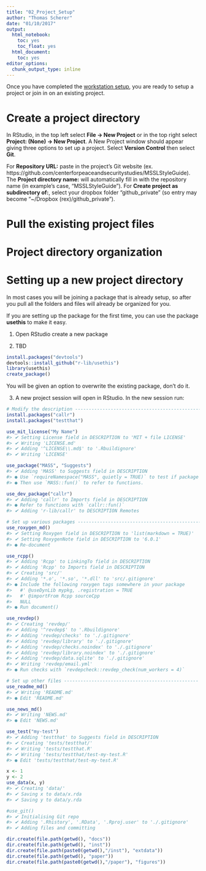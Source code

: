 ```yaml
---
title: "02_Project_Setup"
author: "Thomas Scherer"
date: "01/10/2017"
output:
  html_notebook:
    toc: yes
    toc_float: yes
  html_document:
    toc: yes
editor_options:
  chunk_output_type: inline
---
```

<style>
    body .main-container {
        max-width: 100%;
    }
</style>


Once you have completed the [workstation setup](https://centerforpeaceandsecuritystudies.github.io/MSSLStyleGuide/Workstation_Setup.nb.html), you are ready to setup a project or join in on an existing project. 

# Create a project directory
In RStudio, in the top left select **File -> New Project** or in the top right select **Project: (None) -> New Project**. A New Project window should appear giving three options to set up a project. Select **Version Control** then select **Git**. 

For **Repository URL:** paste in the project's Git website (ex. https://github.com/centerforpeaceandsecuritystudies/MSSLStyleGuide). The **Project directory name:** will automatically fill in with the repository name (in example's case, "MSSLStyleGuide"). For **Create project as subdirectory of:**, select your dropbox folder "github_private" (so entry may become "~/Dropbox (rex)/github_private").

# Pull the existing project files


# Project directory organization


# Setting up a new project directory

In most cases you will be joining a package that is already setup, so after you pull all the folders and files will already be organized for you. 

If you are setting up the package for the first time, you can use the package **usethis** to make it easy.

1. Open RStudio create a new package

2. TBD

```r

install.packages("devtools")
devtools::install_github("r-lib/usethis")
library(usethis)
create_package()

```
You will be given an option to overwrite the existing package, don't do it.

3. A new project session will open in RStudio. In the new session run:


```r

# Modify the description ----------------------------------------------
install.packages("callr")
install.packages("testthat")

use_mit_license("My Name")
#> ✔ Setting License field in DESCRIPTION to 'MIT + file LICENSE'
#> ✔ Writing 'LICENSE.md'
#> ✔ Adding '^LICENSE\\.md$' to '.Rbuildignore'
#> ✔ Writing 'LICENSE'

use_package("MASS", "Suggests")
#> ✔ Adding 'MASS' to Suggests field in DESCRIPTION
#> ● Use `requireNamespace("MASS", quietly = TRUE)` to test if package is installed
#> ● Then use `MASS::fun()` to refer to functions.

use_dev_package("callr")
#> ✔ Adding 'callr' to Imports field in DESCRIPTION
#> ● Refer to functions with `callr::fun()`
#> ✔ Adding 'r-lib/callr' to DESCRIPTION Remotes

# Set up various packages ---------------------------------------------
use_roxygen_md()
#> ✔ Setting Roxygen field in DESCRIPTION to 'list(markdown = TRUE)'
#> ✔ Setting RoxygenNote field in DESCRIPTION to '6.0.1'
#> ● Re-document

use_rcpp()
#> ✔ Adding 'Rcpp' to LinkingTo field in DESCRIPTION
#> ✔ Adding 'Rcpp' to Imports field in DESCRIPTION
#> ✔ Creating 'src/'
#> ✔ Adding '*.o', '*.so', '*.dll' to 'src/.gitignore'
#> ● Include the following roxygen tags somewhere in your package
#>   #' @useDynLib mypkg, .registration = TRUE
#>   #' @importFrom Rcpp sourceCpp
#>   NULL
#> ● Run document()

use_revdep()
#> ✔ Creating 'revdep/'
#> ✔ Adding '^revdep$' to '.Rbuildignore'
#> ✔ Adding 'revdep/checks' to './.gitignore'
#> ✔ Adding 'revdep/library' to './.gitignore'
#> ✔ Adding 'revdep/checks.noindex' to './.gitignore'
#> ✔ Adding 'revdep/library.noindex' to './.gitignore'
#> ✔ Adding 'revdep/data.sqlite' to './.gitignore'
#> ✔ Writing 'revdep/email.yml'
#> ● Run checks with `revdepcheck::revdep_check(num_workers = 4)`

# Set up other files -------------------------------------------------
use_readme_md()
#> ✔ Writing 'README.md'
#> ● Edit 'README.md'

use_news_md()
#> ✔ Writing 'NEWS.md'
#> ● Edit 'NEWS.md'

use_test("my-test")
#> ✔ Adding 'testthat' to Suggests field in DESCRIPTION
#> ✔ Creating 'tests/testthat/'
#> ✔ Writing 'tests/testthat.R'
#> ✔ Writing 'tests/testthat/test-my-test.R'
#> ● Edit 'tests/testthat/test-my-test.R'

x <- 1
y <- 2
use_data(x, y)
#> ✔ Creating 'data/'
#> ✔ Saving x to data/x.rda
#> ✔ Saving y to data/y.rda

#use_git()
#> ✔ Initialising Git repo
#> ✔ Adding '.Rhistory', '.RData', '.Rproj.user' to './.gitignore'
#> ✔ Adding files and committing

dir.create(file.path(getwd(), "docs"))
dir.create(file.path(getwd(), "inst"))
dir.create(file.path(paste0(getwd(),"/inst"), "extdata"))
dir.create(file.path(getwd(), "paper"))
dir.create(file.path(paste0(getwd(),"/paper"), "figures"))

```




